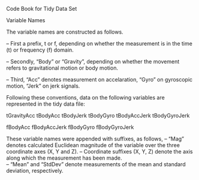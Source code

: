 Code Book for Tidy Data Set

Variable Names

The variable names are constructed as follows.  

-- First a prefix, t or f, depending on whether the measurement is in the time (t) or frequency (f) domain.

-- Secondly, "Body" or "Gravity", depending on whether the movement refers to gravitational motion or body motion.

-- Third, "Acc" denotes measurement on accelaration, "Gyro" on gyroscopic motion, "Jerk" on jerk signals.

Following these conventions, data on the following variables are represented in the tidy data file:


tGravityAcc
tBodyAcc 
tBodyJerk
tBodyGyro
tBodyAccJerk
tBodyGyroJerk

fBodyAcc
fBodyAccJerk
fBodyGyro
fBodyGyroJerk

These variable names were appended with suffixes, as follows,
-- "Mag" denotes calculated Euclidean magnitude of the variable over the three coordinate axes (X, Y and Z).
-- Coordinate suffixes (X, Y, Z) denote the axis along which the measurement has been made.  
-- "Mean" and "StdDev" denote measurements of the mean and standard deviation, respectively.

